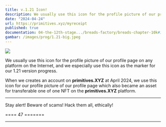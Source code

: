 ```yaml
---
title: v.1.21 Icon!
description: We usually use this icon for the profile picture of our profile page on any platform on the Internet, and we especially use this icon as the marker for our 1.21 version progress.
date: "2024-04-24"
url: https://primitives.xyz/myreceipt
published: true
documentation: 04-the-12th-stage.../breads-factory/breads-chapter-10k#id-09952.-myreceipts-profile-on-primitives.xyz-minted-out
gambar: /images/prog/1.21-big.jpeg
---
```


[![](/images/prog/1.21-big.jpeg)](/images/prog/1.21-big.jpeg)

We usually use this icon for the profile picture of our profile page on any platform on the Internet, and we especially use this icon as the marker for our 1.21 version progress.

When we creates an account on **primitives.XYZ** at April 2024, we use this icon for our profile picture of our profile page which also became an asset for transferable one of one NFT on the **primitives.XYZ** platform.

---

Stay alert! Beware of scams! Hack them all, ethically!

==== 47 =======

---

